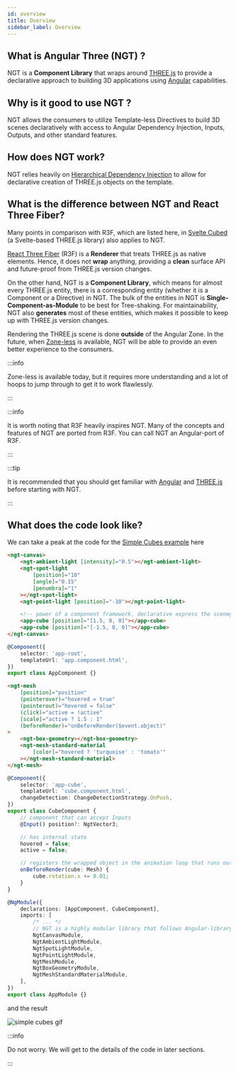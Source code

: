 ```yaml
---
id: overview
title: Overview
sidebar_label: Overview
---
```



## What is Angular Three (NGT) ?

NGT is a **Component Library** that wraps around [THREE.js](https://threejs.org/) to provide a declarative approach to building 3D applications using [Angular](https://angular.io/) capabilities.

## Why is it good to use NGT ?

NGT allows the consumers to utilize Template-less Directives to build 3D scenes declaratively with access to Angular Dependency Injection, Inputs, Outputs, and other standard features.

## How does NGT work?

NGT relies heavily on [Hierarchical Dependency Injection](https://angular.io/guide/hierarchical-dependency-injection) to allow for declarative creation of THREE.js objects on the template.

## What is the difference between NGT and React Three Fiber?

Many points in comparison with R3F, which are listed here, in [Svelte Cubed](https://svelte-cubed.vercel.app/docs/faqs#how-is-it-different-from-x-react-three-fiber) (a Svelte-based THREE.js library) also applies to NGT.

[React Three Fiber](https://github.com/pmndrs/react-three-fiber) (R3F) is a **Renderer** that treats THREE.js as native elements. Hence, it does not **wrap** anything, providing a **clean** surface API and future-proof from THREE.js version changes.

On the other hand, NGT is a **Component Library**, which means for almost every THREE.js entity, there is a corresponding entity (whether it is a Component or a Directive) in NGT. The bulk of the entities in NGT is **Single-Component-as-Module** to be best for Tree-shaking. For maintainability, NGT also **generates** most of these entities, which makes it possible to keep up with THREE.js version changes.

Rendering the THREE.js scene is done **outside** of the Angular Zone. In the future, when [Zone-less](https://angular.io/guide/roadmap#leverage-full-framework-capabilities-with-zonejs-opt-out) is available, NGT will be able to provide an even better experience to the consumers.

:::info

Zone-less is available today, but it requires more understanding and a lot of hoops to jump through to get it to work flawlessly.

:::

:::info

It is worth noting that R3F heavily inspires NGT. Many of the concepts and features of NGT are ported from R3F. You can call NGT an Angular-port of R3F.

:::

:::tip

It is recommended that you should get familiar with [Angular](https://angular.io) and [THREE.js](https://threejs.org) before starting with NGT.

:::

## What does the code look like?

We can take a peak at the code for the [Simple Cubes example](https://codesandbox.io/s/simple-cubes-dt4vy7?file=/src/app/app.component.html) here

<Tabs>
<TabItem value="appComponentHtml" label="app.component.html" default>

```html
<ngt-canvas>
    <ngt-ambient-light [intensity]="0.5"></ngt-ambient-light>
    <ngt-spot-light
        [position]="10"
        [angle]="0.15"
        [penumbra]="1"
    ></ngt-spot-light>
    <ngt-point-light [position]="-10"></ngt-point-light>

    <!-- power of a component framework, declarative express the scenegraph that has life-cycle hooks -->
    <app-cube [position]="[1.5, 0, 0]"></app-cube>
    <app-cube [position]="[-1.5, 0, 0]"></app-cube>
</ngt-canvas>
```

</TabItem>

<TabItem value="appComponentTs" label="app.component.ts">

```ts
@Component({
    selector: 'app-root',
    templateUrl: 'app.component.html',
})
export class AppComponent {}
```

</TabItem>

<TabItem value="cubeComponentHtml" label="cube.component.html">

```html
<ngt-mesh
    [position]="position"
    (pointerover)="hovered = true"
    (pointerout)="hovered = false"
    (click)="active = !active"
    [scale]="active ? 1.5 : 1"
    (beforeRender)="onBeforeRender($event.object)"
>
    <ngt-box-geometry></ngt-box-geometry>
    <ngt-mesh-standard-material
        [color]="hovered ? 'turquoise' : 'tomato'"
    ></ngt-mesh-standard-material>
</ngt-mesh>
```

</TabItem>

<TabItem value="cubeComponentTs" label="cube.component.ts">

```ts
@Component({
    selector: 'app-cube',
    templateUrl: 'cube.component.html',
    changeDetection: ChangeDetectionStrategy.OnPush,
})
export class CubeComponent {
    // component that can accept Inputs
    @Input() position?: NgtVector3;

    // has internal state
    hovered = false;
    active = false;

    // registers the wrapped object in the animation loop that runs outside of Angular Zone
    onBeforeRender(cube: Mesh) {
        cube.rotation.x += 0.01;
    }
}
```

</TabItem>

<TabItem value="appModuleTs" label="app.module.ts">

```ts
@NgModule({
    declarations: [AppComponent, CubeComponent],
    imports: [
        /* ... */
        // NGT is a highly modular library that follows Angular-library best practices
        NgtCanvasModule,
        NgtAmbientLightModule,
        NgtSpotLightModule,
        NgtPointLightModule,
        NgtMeshModule,
        NgtBoxGeometryModule,
        NgtMeshStandardMaterialModule,
    ],
})
export class AppModule {}
```

</TabItem>

</Tabs>

and the result

![simple cubes gif](/img/intro-ngt.gif)

:::info

Do not worry. We will get to the details of the code in later sections.

:::
